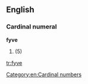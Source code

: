==English==

===Cardinal numeral===
'''fyve'''

# {{obsolete spelling of|five}} (5)

[[Category:en:Cardinal numbers]]
[[tr:fyve]]